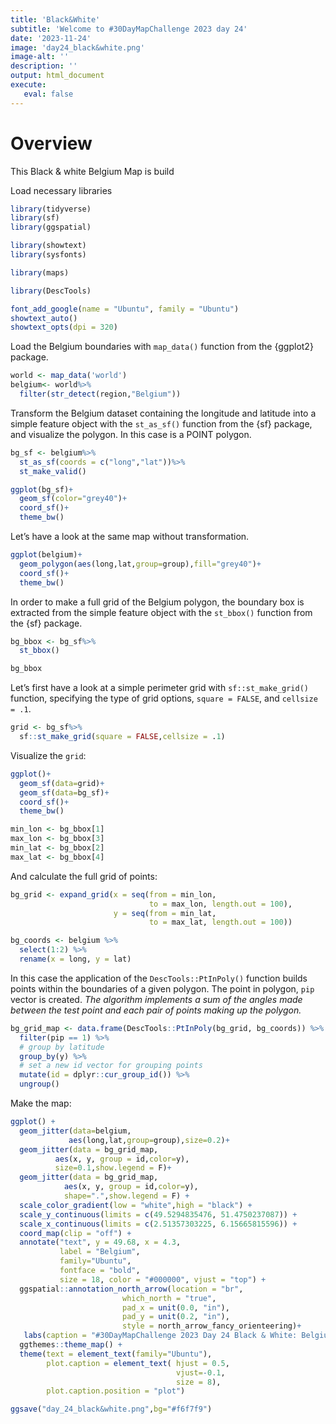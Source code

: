 ```yaml
---
title: 'Black&White'
subtitle: 'Welcome to #30DayMapChallenge 2023 day 24'
date: '2023-11-24'
image: 'day24_black&white.png'
image-alt: ''
description: ''
output: html_document
execute: 
   eval: false
---
```



# Overview

This Black & white Belgium Map is build 

Load necessary libraries
```r
library(tidyverse)
library(sf)
library(ggspatial)
```


```r
library(showtext)
library(sysfonts)
```


```r
library(maps)

library(DescTools)

```


```r
font_add_google(name = "Ubuntu", family = "Ubuntu")
showtext_auto()
showtext_opts(dpi = 320)
```


Load the Belgium boundaries with  `map_data()` function from the {ggplot2} package.

```r
world <- map_data('world')
belgium<- world%>%
  filter(str_detect(region,"Belgium"))
```

Transform the Belgium dataset containing the longitude and latitude into a simple feature object with the `st_as_sf()` function from the {sf} package, and visualize the polygon. In this case is a POINT polygon.
```r
bg_sf <- belgium%>%
  st_as_sf(coords = c("long","lat"))%>%
  st_make_valid()
```


```r
ggplot(bg_sf)+
  geom_sf(color="grey40")+
  coord_sf()+
  theme_bw()
```



Let's have a look at the same map without transformation.
```r
ggplot(belgium)+
  geom_polygon(aes(long,lat,group=group),fill="grey40")+
  coord_sf()+
  theme_bw()
```


In order to make a full grid of the Belgium polygon, the boundary box is extracted from the simple feature object with the `st_bbox()` function from the {sf} package.
```r
bg_bbox <- bg_sf%>%
  st_bbox()

bg_bbox
```

Let's first have a look at a simple perimeter grid with `sf::st_make_grid()` function, specifying the type of grid options, `square = FALSE`, and `cellsize = .1`.
```r
grid <- bg_sf%>%
  sf::st_make_grid(square = FALSE,cellsize = .1)
```

Visualize the `grid`:
```r
ggplot()+
  geom_sf(data=grid)+
  geom_sf(data=bg_sf)+
  coord_sf()+
  theme_bw()
```

```r
min_lon <- bg_bbox[1]
max_lon <- bg_bbox[3]
min_lat <- bg_bbox[2]
max_lat <- bg_bbox[4]
```

And calculate the full grid of points:
```r
bg_grid <- expand_grid(x = seq(from = min_lon, 
                               to = max_lon, length.out = 100),
                       y = seq(from = min_lat, 
                               to = max_lat, length.out = 100))
```


```r
bg_coords <- belgium %>% 
  select(1:2) %>% 
  rename(x = long, y = lat)
```

In this case the application of the `DescTools::PtInPoly()` function builds points within the boundaries of a given polygon. The point in polygon, `pip` vector is created. *The algorithm implements a sum of the angles made between the test point and each pair of points making up the polygon.*
```r
bg_grid_map <- data.frame(DescTools::PtInPoly(bg_grid, bg_coords)) %>% 
  filter(pip == 1) %>% 
  # group by latitude
  group_by(y) %>% 
  # set a new id vector for grouping points
  mutate(id = dplyr::cur_group_id()) %>%
  ungroup()
```


Make the map:
```r
ggplot() +
  geom_jitter(data=belgium,
             aes(long,lat,group=group),size=0.2)+
  geom_jitter(data = bg_grid_map, 
          aes(x, y, group = id,color=y), 
          size=0.1,show.legend = F)+
  geom_jitter(data = bg_grid_map, 
            aes(x, y, group = id,color=y), 
            shape=".",show.legend = F) +
  scale_color_gradient(low = "white",high = "black") +
  scale_y_continuous(limits = c(49.5294835476, 51.4750237087)) +
  scale_x_continuous(limits = c(2.51357303225, 6.15665815596)) +
  coord_map(clip = "off") +
  annotate("text", y = 49.68, x = 4.3, 
           label = "Belgium", 
           family="Ubuntu",
           fontface = "bold", 
           size = 18, color = "#000000", vjust = "top") +
  ggspatial::annotation_north_arrow(location = "br", 
                         which_north = "true", 
                         pad_x = unit(0.0, "in"), 
                         pad_y = unit(0.2, "in"),
                         style = north_arrow_fancy_orienteering)+
   labs(caption = "#30DayMapChallenge 2023 Day 24 Black & White: Belgium\nDataSource: {ggplot2} | Map: @fgazzelloni")+
  ggthemes::theme_map() +
  theme(text = element_text(family="Ubuntu"),
        plot.caption = element_text( hjust = 0.5, 
                                     vjust=-0.1,
                                     size = 8),
        plot.caption.position = "plot")
```


```r
ggsave("day_24_black&white.png",bg="#f6f7f9")
```

